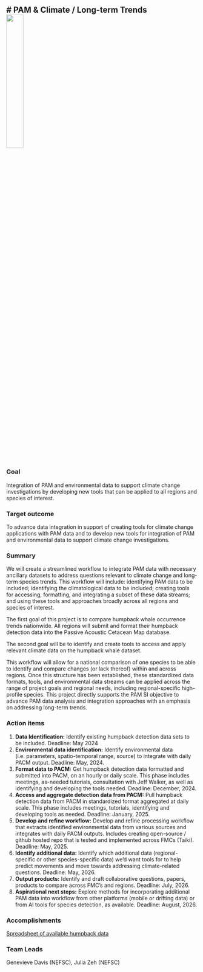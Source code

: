 # PAM & Climate / Long-term Trends ![](/content/images/Priority_project_graphics/Climate_trends/Humpback_whale.png){width=30%}
---

### Goal
Integration of PAM and environmental data to support climate change investigations by developing new tools that can be applied to all regions and species of interest. 

### Target outcome
To advance data integration in support of creating tools for climate change applications with PAM data and to develop new tools for integration of PAM and environmental data to support climate change investigations.

### Summary
We will create a streamlined workflow to integrate PAM data with necessary ancillary datasets to address questions relevant to climate change and long-term species trends. This workflow will include: identifying PAM data to be included; identifying the climatological data to be included; creating tools for accessing, formatting, and integrating a subset of these data streams; and using these tools and approaches broadly across all regions and species of interest. 

The first goal of this project is to compare humpback whale occurrence trends nationwide. All regions will submit and format their humpback detection data into the Passive Acoustic Cetacean Map database. 

The second goal will be to identify and create tools to access and apply relevant climate data on the humpback whale dataset. 

This workflow will allow for a national comparison of one species to be able to identify and compare changes (or lack thereof) within and across regions. Once this structure has been established, these standardized data formats, tools, and environmental
data streams can be applied across the range of project goals and regional needs, including regional-specific high-profile species. This project directly supports the PAM SI objective to advance PAM data analysis and integration approaches with an emphasis on addressing long-term trends.

### Action items
1. **Data Identification:** Identify existing humpback detection data sets to be included. Deadline: May 2024
2. **Environmental data identification:** Identify environmental data (i.e. parameters, spatio-temporal range, source) to integrate with daily PACM output. Deadline: May, 2024.
3. **Format data to PACM:** Get humpback detection data formatted and submitted into PACM, on an hourly or daily scale. This phase includes meetings, as-needed tutorials, consultation with Jeff Walker, as well as identifying and developing the tools needed. Deadline: December, 2024.
4. **Access and aggregate detection data from PACM:** Pull humpback detection data from PACM in standardized format aggregated at daily scale. This phase includes meetings, tutorials, identifying and developing tools as needed. Deadline: January, 2025.
5. **Develop and refine workflow:** Develop and refine processing workflow that extracts identified environmental data from various sources and integrates with daily PACM outputs. Includes creating open-source / github hosted repo that is tested and implemented across FMCs (Taiki). Deadline: May, 2025.
6. **Identify additional data:** Identify which additional data (regional-specific or other species-specific data) we’d want tools for to help predict movements and move towards addressing climate-related questions. Deadline: May, 2026.
7. **Output products:** Identify and draft collaborative questions, papers, products to compare across FMC’s and regions. Deadline: July, 2026.
8. **Aspirational next steps:** Explore methods for incorporating additional PAM data into workflow from other platforms (mobile or drifting data) or from AI tools for species detection, as available. Deadline: August, 2026.

### Accomplishments
[Spreadsheet of available humpback data](https://docs.google.com/spreadsheets/u/0/d/128jZhAl3YAP3QF2Ww7e04CSRxMch5IIFebsX2NqFFpU/edit)

### Team Leads
Genevieve Davis (NEFSC), Julia Zeh (NEFSC)

